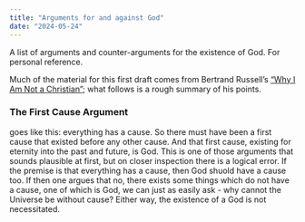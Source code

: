 ```yaml
---
title: "Arguments for and against God"
date: "2024-05-24"
---
```


A list of arguments and counter-arguments for the existence of God. For personal reference.

Much of the material for this first draft comes from Bertrand Russell's ["Why I Am Not a Christian"](https://users.drew.edu/~jlenz/whynot.html); what follows is a rough summary of his points.

### The First Cause Argument

goes like this: everything has a cause. So there must have been a first cause that existed before any other cause. And that first cause, existing for eternity into the past and future, is God.
This is one of those arguments that sounds plausible at first, but on closer inspection there is a logical error. If the premise is that everything has a cause, then God shuold have a cause too.
If then one argues that no, there exists some things which do not have a cause, one of which is God, we can just as easily ask - why cannot the Universe be without cause? Either way, the
existence of a God is not necessitated.



